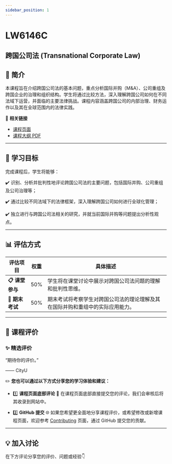 ```yaml
---
sidebar_position: 1
---
```


# LW6146C
## 跨国公司法 (Transnational Corporate Law)

## **📘 简介**
本课程旨在介绍跨国公司法的基本问题，重点分析国际并购（M&A）、公司重组及跨国企业的治理和组织结构。学生将通过比较方法，深入理解跨国公司如何在不同法域下运营，并面临的主要法律挑战。课程内容涵盖跨国公司的内部治理、财务运作以及其在全球范围内的法律实践。

🔗 **相关链接**
- [课程页面](https://www.cityu.edu.hk/catalogue/pg/202425/course/LW6146C.htm)
- [课程大纲 PDF](https://www.cityu.edu.hk/catalogue/pg/202425/course/LW6146C.pdf)

---

## **🎯 学习目标**

完成课程后，学生将能够：

✔️ 识别、分析并批判性地评论跨国公司法的主要问题，包括国际并购、公司重组及公司治理等；

✔️ 通过比较不同法域下的法律框架，深入理解跨国公司如何进行全球化管理；

✔️ 独立进行与跨国公司法相关的研究，并就当前国际并购等问题提出分析性观点。

---

## **📊 评估方式**

| **评估项目**          | **权重** | **具体描述**                                                                                       |
|----------------------|---------|---------------------------------------------------------------------------------------------------|
| **📋 课堂参与**       | 50%     | 学生将在课堂讨论中展示对跨国公司法问题的理解和批判性思维。                                          |
| **📂 期末考试**       | 50%     | 期末考试将考察学生对跨国公司法的理论理解及其在国际并购和重组中的实际应用能力。                    |

---

## **💬 课程评价**

### ✨ **精选评价**
<div className={commentStyles.commentBox}>
    <p className={commentStyles.commentText}>
        “期待你的评价。”
    </p>
    <p className={commentStyles.commentAuthor}>—— CityU</p>
</div>

✏️ **您也可以通过以下方式分享您的学习体验和建议：**

- 1️⃣ **课程页面底部评论**
💬 在课程页面底部直接提交您的评论，我们会审核后将其收录到网站中。

- 2️⃣ **GitHub 提交**
🌐 如果您希望更全面地分享课程评价，或希望修改或新增课程页面，欢迎参考 [Contributing](https://penjc.github.io/cityU-navigator/contributing) 页面，通过 GitHub 提交您的贡献。

---

## **💡 加入讨论**

在下方评论分享您的评价、问题或经验👇
<Utterances />